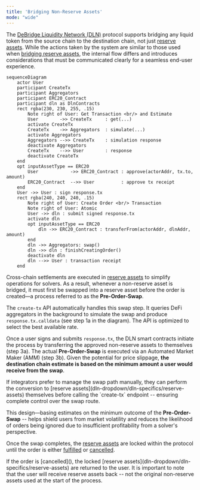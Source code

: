 ```yaml
---
title: 'Bridging Non-Reserve Assets'
mode: "wide"
---
```


The [DeBridge Liquidity Network (DLN)](dln-dropdown/overview/introduction) protocol supports bridging any liquid token from the source 
chain to the destination chain,  not just [reserve assets](dln-dropdown/dln-specifics/reserve-assets). While the actions taken by the system are similar to those used 
when [bridging reserve assets](dln-dropdown/dln-specifics/bridging-reserve-assets), the internal flow differs and introduces considerations 
that must be communicated clearly for a seamless end-user experience.

```mermaid
sequenceDiagram
    actor User
    participant CreateTx
    participant Aggregators
    participant ERC20_Contract
    participant dln as DlnContracts
    rect rgba(230, 230, 255, .15)
        Note right of User: Get Transaction <br/> and Estimate
        User        ->> CreateTx     : get(...)
        activate CreateTx
        CreateTx    ->> Aggregators  : simulate(...)
        activate Aggregators
        Aggregators -->> CreateTx    : simulation response
        deactivate Aggregators
        CreateTx    -->> User        : response
        deactivate CreateTx
    end
    opt inputAssetType == ERC20
        User            ->> ERC20_Contract : approve(actorAddr, tx.to, amount)
        ERC20_Contract  -->> User          : approve tx receipt
    end
    User ->> User : sign response.tx
    rect rgba(240, 240, 240, .15)
        Note right of User: Create Order <br/> Transaction
        Note right of User: Atomic
        User ->> dln : submit signed response.tx
        activate dln
        opt inputAssetType == ERC20
            dln ->> ERC20_Contract : transferFrom(actorAddr, dlnAddr, amount)
        end
        dln ->> Aggregators: swap()
        dln ->> dln : finishCreatingOrder()
        deactivate dln
        dln -->> User : transaction receipt
    end
```

Cross-chain settlements are executed in [reserve assets](dln-dropdown/dln-specifics/reserve-assets) to simplify operations for solvers. 
As a result, whenever a non-reserve asset is bridged, it must first be swapped into a reserve asset before the order is 
created—a process referred to as the **Pre-Order-Swap**.

The `create-tx` API automatically handles this swap step. It queries DeFi aggregators in the background to simulate the swap 
and produce `response.tx.calldata` (see step 1a in the diagram). The API is optimized to select the best available rate.

Once a user signs and submits `response.tx`, the DLN smart contracts initiate the process by transferring the approved 
non-reserve assets to themselves (step 3a). The actual **Pre-Order-Swap** is executed via an Automated Market Maker (AMM) 
(step 3b). Given the potential for price slippage, **the destination chain estimate is based on the minimum amount a user 
would receive from the swap**.

<Tip>
  If integrators prefer to manage the swap path manually, they can perform the conversion to [reserve assets](dln-dropdown/dln-specifics/reserve-assets) 
  themselves before calling the `create-tx` endpoint -- ensuring complete control over the swap route.
</Tip>

This design—basing estimates on the minimum outcome of the **Pre-Order-Swap** -- helps shield users from market volatility and 
reduces the likelihood of orders being ignored due to insufficient profitability from a solver's perspective.

Once the swap completes, the [reserve assets](dln-dropdown/dln-specifics/reserve-assets) are locked within the protocol until the order 
is either [fulfilled]() or [cancelled](). 

<Tip>
  If the order is [cancelled](), the locked [reserve assets](dln-dropdown/dln-specifics/reserve-assets) are returned to the user. 
  It is important to note that the user will receive reserve assets back -- not the original non-reserve assets used at the start of the process.
</Tip>